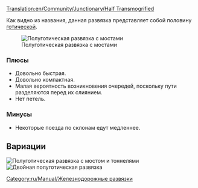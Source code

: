 [[Translation:en/Community/Junctionary/Half Transmogrified]]
{{ru/Community/Junctionary/Меню развязки}}

Как видно из названия, данная развязка представляет собой половину [[ru/Community/Junctionary/Готическая|готической]].

[[File:en/Community/Junctionary/Ttd.half.transmogrified.variant.png|frame|none|Полуготическая развязка с мостами]]

=== Плюсы===
*Довольно быстрая.
*Довольно компактная.
*Малая вероятность возникновения очередей, поскольку пути разделяются перед их слиянием.
*Нет петель.

=== Минусы===
*Некоторые поезда по склонам едут медленнее. 

==Вариации==
[[File:en/Community/Junctionary/Ttd.half.transmogrified.original.png|frame|none|Полуготическая развязка с мостом и тоннелями]]
[[File:en/Community/Junctionary/Ttd.dual.half.transmogrified.png|frame|none|Двойная полуготическая развязка]]
[[Category:ru/Manual/Железнодорожные развязки]]